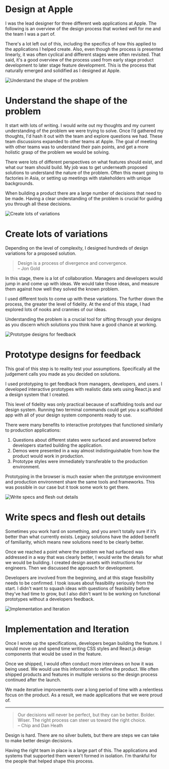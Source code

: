 
<Box className="post">
<Layout>


# Design at Apple

I was the lead designer for three different web applications at Apple. The following is an overview of the design process that worked well for me and the team I was a part of.

There's a lot left out of this, including the specifics of how this applied to the applications I helped create. Also, even though the process is presented linearly, it was often cyclical and different stages were often revisited. That said, it's a good overview of the process used from early stage product development to later stage feature development. This is the process that naturally emerged and solidified as I designed at Apple.

![Understand the shape of the problem](/images/apple-1.jpg)

# Understand the shape of the problem

It start with lots of writing. I would write out my thoughts and my current understanding of the problem we were trying to solve. Once I’d gathered my thoughts, I'd hash it out with the team and explore questions we had. These team discussions expanded to other teams at Apple. The goal of meeting with other teams was to understand their pain points, and get a more holistic grasp of the problem we would be solving.

There were lots of different perspectives on what features should exist, and what our team should build. My job was to get underneath proposed solutions to understand the nature of the problem. Often this meant going to factories in Asia, or setting up meetings with stakeholders with unique backgrounds.

When building a product there are a large number of decisions that need to be made. Having a clear understanding of the problem is crucial for guiding you through all these decisions.

![Create lots of variations](/images/apple-2.jpg)

# Create lots of variations

Depending on the level of complexity, I designed hundreds of design variations for a proposed solution.

> Design is a process of divergence and convergence.  
> – Jon Gold

In this stage, there is a lot of collaboration. Managers and developers would jump in and come up with ideas. We would take those ideas, and measure them against how well they solved the known problem.

I used different tools to come up with these variations. The further down the process, the greater the level of fidelity. At the end of this stage, I had explored lots of nooks and crannies of our ideas.

Understanding the problem is a crucial tool for sifting through your designs as you discern which solutions you think have a good chance at working.

![Prototype designs for feedback](/images/apple-3.jpg)

# Prototype designs for feedback

This goal of this step is to reality test your assumptions. Specifically all the judgement calls you made as you decided on solutions.

I used prototyping to get feedback from managers, developers, and users. I developed interactive prototypes with realistic data sets using React.js and a design system that I created.

This level of fidelity was only practical because of scaffolding tools and our design system. Running two terminal commands could get you a scaffolded app with all of your design system components ready to use.

There were many benefits to interactive prototypes that functioned similarly to production applications:

1. Questions about different states were surfaced and answered before developers started building the application.
2. Demos were presented in a way almost indistinguishable from how the product would work in production.
3. Prototype styles were immediately transferable to the production environment.

Prototyping in the browser is much easier when the prototype environment and production environment share the same tools and frameworks. This was possible in our case but it took some work to get there.

![Write specs and flesh out details](/images/apple-4.jpg)

# Write specs and flesh out details

Sometimes you work hard on something, and you aren’t totally sure if it’s better than what currently exists. Legacy solutions have the added benefit of familiarity, which means new solutions need to be clearly better.

Once we reached a point where the problem we had surfaced was addressed in a way that was clearly better, I would write the details for what we would be building. I created design assets with instructions for engineers. Then we discussed the approach for development.

Developers are involved from the beginning, and at this stage feasibility needs to be confirmed. I took issues about feasibility seriously from the start. I didn't want to squash ideas with questions of feasibility before they’ve had time to grow, but I also didn't want to be working on functional prototypes without a developers feedback.

![Implementation and Iteration](/images/apple-5.jpg)

# Implementation and Iteration

Once I wrote up the specifications, developers began building the feature. I would move on and spend time writing CSS styles and React.js design components that would be used in the feature.

Once we shipped, I would often conduct more interviews on how it was being used. We would use this information to refine the product. We often shipped products and features in multiple versions so the design process continued after the launch.

We made iterative improvements over a long period of time with a relentless focus on the product. As a result, we made applications that we were proud of.

---

> Our decisions will never be perfect, but they can be better. Bolder. Wiser. The right process can steer us toward the right choice.  
> – Chip and Dan Heath

Design is hard. There are no silver bullets, but there are steps we can take to make better design decisions.

Having the right team in place is a large part of this. The applications and systems that supported them weren't formed in isolation. I'm thankful for the people that helped shape this process.

</Layout>
</Box>

